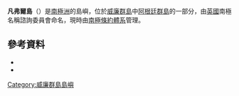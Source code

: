 {{coord|65|13|S|64|11|W|source:GNIS|display=title}}

'''凡弗爾島'''（{{lang-en|Fanfare Island}}）是[[南極洲|南極洲]]的島嶼，位於[[威廉群島|威廉群島]]中[[阿根廷群島|阿根廷群島]]的一部分，由[[英國|英國]]南極名稱諮詢委員會命名，現時由[[南極條約體系|南極條約體系]]管理。

==參考資料==
*{{cite gnis | type = antarid | id = 4757| name = Fanfare Island | accessdate = 2012-03-13}}
*{{usgs-gazetteer|id=4757}}

{{DEFAULTSORT:Fanfare Island}}
[[Category:威廉群島島嶼|Category:威廉群島島嶼]]


{{WilhelmArchipelago-geo-stub}}